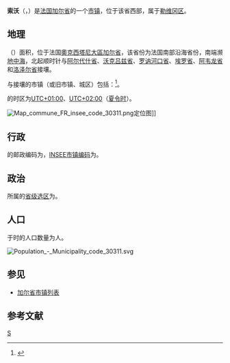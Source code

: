 {{noteTA|G1=法国地名}}
{{Infobox French commune}}
'''索沃'''（{{lang-fr|Sauve}}，{{IPA-fr|sov}}）是[[法国|法国]][[加尔省|加尔省]]的一个[[市镇_(法国)|市镇]]，位于该省西部，属于[[勒维冈区|勒维冈区]]。

== 地理 ==
{{PAGENAMEBASE}}（{{wikidata|property|linked|P625}}）面积{{wikidata|properties|P2046}}，位于法国[[奧克西塔尼大區|奧克西塔尼大區]][[加尔省|加尔省]]，该省份为法国南部沿海省份，南端濒[[地中海|地中海]]，北起顺时针与[[阿尔代什省|阿尔代什省]]、[[沃克吕兹省|沃克吕兹省]]、[[罗讷河口省|罗讷河口省]]、[[埃罗省|埃罗省]]、[[阿韦龙省|阿韦龙省]]和[[洛泽尔省|洛泽尔省]]接壤。

与{{PAGENAMEBASE}}接壤的市镇（或旧市镇、城区）包括：{{Wikidata|properties|linked|P47}}<ref name="geo">{{Cite web|url=https://www.geoportail.gouv.fr/carte|title=Carte|accessdate=2020-03-22|author=Géoportail|language=fr|publisher=Géoportail|archive-date=2017-01-29|archive-url=https://web.archive.org/web/20170129154129/https://www.geoportail.gouv.fr/carte/|dead-url=no}}</ref>。

{{PAGENAMEBASE}}的时区为[[UTC+01:00|UTC+01:00]]、[[UTC+02:00|UTC+02:00]]（[[夏时制|夏令时]]）。

[[File:Map_commune_FR_insee_code_30311.png|thumb]]定位图]]{{Clear|left}}
== 行政 ==
{{PAGENAMEBASE}}的邮政编码为{{wikidata|properties|P281}}，[[法国国家统计与经济研究所|INSEE市镇编码]]为{{wikidata|properties|P374}}。

== 政治 ==
{{PAGENAMEBASE}}所属的[[縣_(法國)|省级选区]]为{{WikidataLink|{{wikidata|properties|raw|best||P7938}}}}。

== 人口 ==
{{PAGENAMEBASE}}于{{wikidata|qualifier|P1082|P585}}时的人口数量为{{wikidata|property|raw|P1082}}人。

[[File:Population_-_Municipality_code_30311.svg|thumb]]{{Clear|left}}
== 参见 ==
* [[加尔省市镇列表|加尔省市镇列表]]

== 参考文献 ==
{{reflist}}

{{加爾省市鎮}}
[[Category:加尔省市镇|S]]